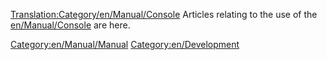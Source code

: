 [[Translation:Category/en/Manual/Console]]
Articles relating to the use of the [[en/Manual/Console]] are here.

[[Category:en/Manual/Manual]]
[[Category:en/Development]]